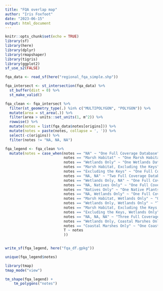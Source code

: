 ```yaml
---
title: "FQA overlap map"
author: "Iris Foxfoot"
date: "2023-06-15"
output: html_document
---
```


```r
knitr::opts_chunk$set(echo = TRUE)
library(sf)
library(here)
library(dplyr)
library(rmapshaper)
library(tigris)
library(ggplot2)
sf_use_s2(FALSE)
```

```r
fqa_data <- read_sf(here("regional_fqa_simple.shp"))

fqa_intersect <- st_intersection(fqa_data) %>%
  st_buffer(dist = 0) %>% 
  st_make_valid()

fqa_clean <- fqa_intersect %>% 
  filter(st_geometry_type(.) %in% c("MULTIPOLYGON", "POLYGON")) %>% 
  mutate(area = st_area(.)) %>% 
  filter(area > units::set_units(1, m^2)) %>% 
  rowwise() %>% 
  mutate(notes = list(fqa_data$notes[origins])) %>% 
  mutate(notes = paste(notes, collapse = ', ')) %>% 
  select(-c(origins)) %>% 
  filter(notes != "NA, NA, NA")

fqa_legend <- fqa_clean %>% 
  mutate(notes = case_when(notes == "NA" ~ "One Full Coverage Database",
                           notes == "Marsh Habitat" ~ "One Marsh Habitat Database",
                           notes == "Wetlands Only" ~ "One Wetlands Database",
                           notes == "Marsh Habitat, Excluding the Keys" ~ "One Full Coverage Database, One Marsh Habitat Database",
                           notes == "Excluding the Keys" ~ "One Full Coverage Database",
                           notes == "NA, NA" ~ "Two Full Coverage Databases",
                           notes == "Wetlands Only, NA" ~ "One Full Coverage Database, One Wetlands Database",
                           notes == "NA, Natives Only" ~ "One Full Coverage Database, One Native Plants Database",
                           notes == "Natives Only" ~ "One Native Plants Database",
                           notes == "NA, Wetlands Only" ~ "One Full Coverage Database, One Wetlands Database",
                           notes == "Marsh Habitat, Wetlands Only" ~ "One Marsh Habitat Database, One Wetlands Habitat Database",
                           notes == "Wetlands Only, Wetlands Only" ~ "Two Wetlands Databases",
                           notes == "Marsh Habitat, Excluding the Keys, Wetlands Only" ~ "One Full Coverage Database, One Marsh Habitat Database, One Wetlands Database",
                           notes == "Excluding the Keys, Wetlands Only" ~ "One Full Coverage Database, One Wetlands Database",
                           notes == "NA, NA, NA" ~ "Three Full Coverage Databases",
                           notes == "Wetlands Only, Coastal Marshes Only" ~ "One Marsh Habitat Database, One Wetlands Habitat Database",
                           notes == "Coastal Marshes Only" ~ "One Coastal Marsh Habitat Database",
                           T ~ notes
                           ))

  
write_sf(fqa_legend, here("fqa_df.gpkg"))
```

```r
unique(fqa_legend$notes)

library(tmap)
tmap_mode("view")

tm_shape(fqa_legend) +
    tm_polygons("notes")
```


